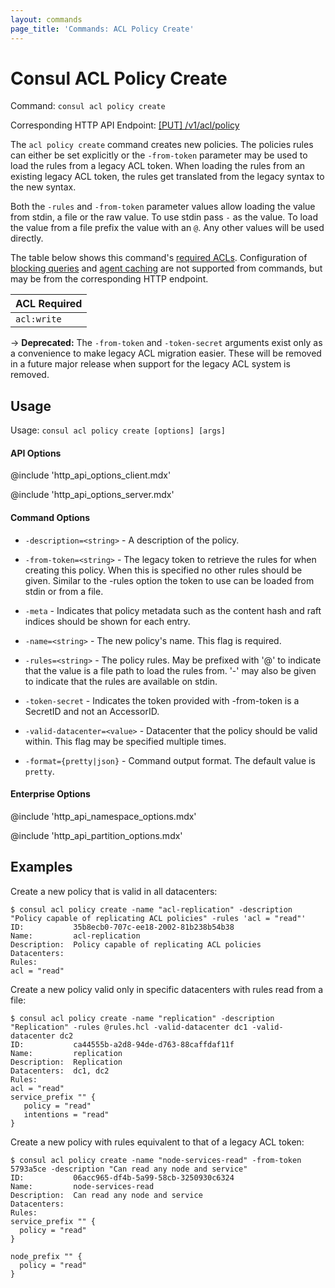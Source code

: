 ```yaml
---
layout: commands
page_title: 'Commands: ACL Policy Create'
---
```


# Consul ACL Policy Create

Command: `consul acl policy create`

Corresponding HTTP API Endpoint: [\[PUT\] /v1/acl/policy](https://www.consul.io/api-docs/acl/policies#create-a-policy)

The `acl policy create` command creates new policies. The policies rules can either be set explicitly or the
`-from-token` parameter may be used to load the rules from a legacy ACL token. When loading
the rules from an existing legacy ACL token, the rules get translated from the legacy syntax
to the new syntax.

Both the `-rules` and `-from-token` parameter values allow loading the value
from stdin, a file or the raw value. To use stdin pass `-` as the value.
To load the value from a file prefix the value with an `@`. Any other
values will be used directly.

The table below shows this command's [required ACLs](/api#authentication). Configuration of
[blocking queries](/api/features/blocking) and [agent caching](/api/features/caching)
are not supported from commands, but may be from the corresponding HTTP endpoint.

| ACL Required |
| ------------ |
| `acl:write`  |

-> **Deprecated:** The `-from-token` and `-token-secret` arguments exist only as a convenience
to make legacy ACL migration easier. These will be removed in a future major release when
support for the legacy ACL system is removed.

## Usage

Usage: `consul acl policy create [options] [args]`

#### API Options

@include 'http_api_options_client.mdx'

@include 'http_api_options_server.mdx'

#### Command Options

- `-description=<string>` - A description of the policy.

- `-from-token=<string>` - The legacy token to retrieve the rules for when creating this
  policy. When this is specified no other rules should be given.
  Similar to the -rules option the token to use can be loaded from
  stdin or from a file.

- `-meta` - Indicates that policy metadata such as the content hash and raft
  indices should be shown for each entry.

- `-name=<string>` - The new policy's name. This flag is required.

- `-rules=<string>` - The policy rules. May be prefixed with '@' to indicate that the
  value is a file path to load the rules from. '-' may also be given
  to indicate that the rules are available on stdin.

- `-token-secret` - Indicates the token provided with -from-token is a SecretID and not
  an AccessorID.

- `-valid-datacenter=<value>` - Datacenter that the policy should be valid within.
  This flag may be specified multiple times.

- `-format={pretty|json}` - Command output format. The default value is `pretty`.

#### Enterprise Options

@include 'http_api_namespace_options.mdx'

@include 'http_api_partition_options.mdx'

## Examples

Create a new policy that is valid in all datacenters:

```shell-session
$ consul acl policy create -name "acl-replication" -description "Policy capable of replicating ACL policies" -rules 'acl = "read"'
ID:           35b8ecb0-707c-ee18-2002-81b238b54b38
Name:         acl-replication
Description:  Policy capable of replicating ACL policies
Datacenters:
Rules:
acl = "read"
```

Create a new policy valid only in specific datacenters with rules read from a file:

```shell-session
$ consul acl policy create -name "replication" -description "Replication" -rules @rules.hcl -valid-datacenter dc1 -valid-datacenter dc2
ID:           ca44555b-a2d8-94de-d763-88caffdaf11f
Name:         replication
Description:  Replication
Datacenters:  dc1, dc2
Rules:
acl = "read"
service_prefix "" {
   policy = "read"
   intentions = "read"
}
```

Create a new policy with rules equivalent to that of a legacy ACL token:

```shell-session
$ consul acl policy create -name "node-services-read" -from-token 5793a5ce -description "Can read any node and service"
ID:           06acc965-df4b-5a99-58cb-3250930c6324
Name:         node-services-read
Description:  Can read any node and service
Datacenters:
Rules:
service_prefix "" {
  policy = "read"
}

node_prefix "" {
  policy = "read"
}
```

